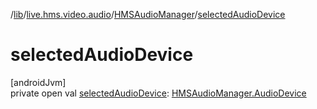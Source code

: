 /[lib](/api-reference/android/v2/home/content)/[live.hms.video.audio](../index)/[HMSAudioManager](index)/[selectedAudioDevice](selected-audio-device)

# selectedAudioDevice

[androidJvm]\
private open val [selectedAudioDevice](selected-audio-device): [HMSAudioManager.AudioDevice](-audio-device/index)
